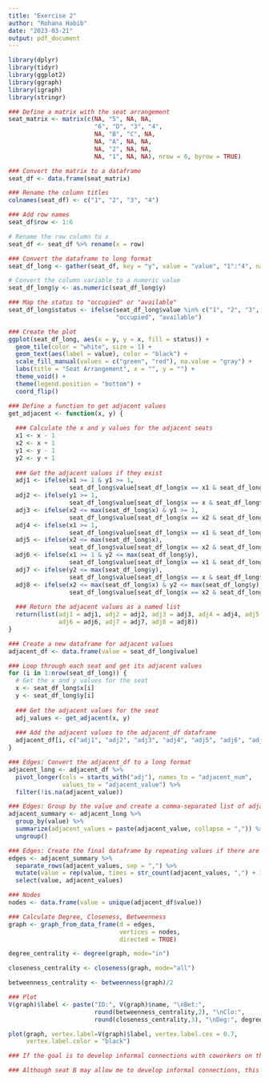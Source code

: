 ---
title: "Exercise 2"
author: "Rohana Habib"
date: "2023-03-21"
output: pdf_document
---

```{r Load Libraries}

library(dplyr)
library(tidyr)
library(ggplot2)
library(ggraph)
library(igraph)
library(stringr)

```

```{r Creating and Visualizing the Data}

### Define a matrix with the seat arrangement
seat_matrix <- matrix(c(NA, "5", NA, NA, 
                        "6", "D", "3", "4", 
                        NA, "B", "C", NA, 
                        NA, "A", NA, NA, 
                        NA, "2", NA, NA, 
                        NA, "1", NA, NA), nrow = 6, byrow = TRUE)

### Convert the matrix to a dataframe
seat_df <- data.frame(seat_matrix)

### Rename the column titles
colnames(seat_df) <- c("1", "2", "3", "4")

### Add row names
seat_df$row <- 1:6

# Rename the row column to x
seat_df <- seat_df %>% rename(x = row)

### Convert the dataframe to long format
seat_df_long <- gather(seat_df, key = "y", value = "value", "1":"4", na.rm = TRUE)

# Convert the column variable to a numeric value
seat_df_long$y <- as.numeric(seat_df_long$y)

### Map the status to "occupied" or "available"
seat_df_long$status <- ifelse(seat_df_long$value %in% c("1", "2", "3", "4", "5", "6"), 
                              "occupied", "available")

### Create the plot
ggplot(seat_df_long, aes(x = y, y = x, fill = status)) +
  geom_tile(color = "white", size = 1) +
  geom_text(aes(label = value), color = "black") +
  scale_fill_manual(values = c("green", "red"), na.value = "gray") +
  labs(title = "Seat Arrangement", x = "", y = "") +
  theme_void() +
  theme(legend.position = "bottom") +
  coord_flip()

```

```{r Calculating Adjacent Seats}

### Define a function to get adjacent values
get_adjacent <- function(x, y) {
  
  ### Calculate the x and y values for the adjacent seats
  x1 <- x - 1
  x2 <- x + 1
  y1 <- y - 1
  y2 <- y + 1
  
  ### Get the adjacent values if they exist
  adj1 <- ifelse(x1 >= 1 & y1 >= 1, 
                 seat_df_long$value[seat_df_long$x == x1 & seat_df_long$y == y1], NA)
  adj2 <- ifelse(y1 >= 1, 
                 seat_df_long$value[seat_df_long$x == x & seat_df_long$y == y1], NA)
  adj3 <- ifelse(x2 <= max(seat_df_long$x) & y1 >= 1, 
                 seat_df_long$value[seat_df_long$x == x2 & seat_df_long$y == y1], NA)
  adj4 <- ifelse(x1 >= 1, 
                 seat_df_long$value[seat_df_long$x == x1 & seat_df_long$y == y], NA)
  adj5 <- ifelse(x2 <= max(seat_df_long$x), 
                 seat_df_long$value[seat_df_long$x == x2 & seat_df_long$y == y], NA)
  adj6 <- ifelse(x1 >= 1 & y2 <= max(seat_df_long$y), 
                 seat_df_long$value[seat_df_long$x == x1 & seat_df_long$y == y2], NA)
  adj7 <- ifelse(y2 <= max(seat_df_long$y), 
                 seat_df_long$value[seat_df_long$x == x & seat_df_long$y == y2], NA)
  adj8 <- ifelse(x2 <= max(seat_df_long$x) & y2 <= max(seat_df_long$y), 
                 seat_df_long$value[seat_df_long$x == x2 & seat_df_long$y == y2], NA)
  
  ### Return the adjacent values as a named list
  return(list(adj1 = adj1, adj2 = adj2, adj3 = adj3, adj4 = adj4, adj5 = adj5, 
              adj6 = adj6, adj7 = adj7, adj8 = adj8))
}

### Create a new dataframe for adjacent values
adjacent_df <- data.frame(value = seat_df_long$value)

### Loop through each seat and get its adjacent values
for (i in 1:nrow(seat_df_long)) {
  # Get the x and y values for the seat
  x <- seat_df_long$x[i]
  y <- seat_df_long$y[i]
  
  ### Get the adjacent values for the seat
  adj_values <- get_adjacent(x, y)
  
  ### Add the adjacent values to the adjacent_df dataframe
  adjacent_df[i, c("adj1", "adj2", "adj3", "adj4", "adj5", "adj6", "adj7", "adj8")] <- adj_values
}

```

```{r Edges}

### Edges: Convert the adjacent_df to a long format
adjacent_long <- adjacent_df %>%
  pivot_longer(cols = starts_with("adj"), names_to = "adjacent_num", 
               values_to = "adjacent_value") %>%
  filter(!is.na(adjacent_value))

### Edges: Group by the value and create a comma-separated list of adjacent values
adjacent_summary <- adjacent_long %>%
  group_by(value) %>%
  summarize(adjacent_values = paste(adjacent_value, collapse = ",")) %>%
  ungroup()

### Edges: Create the final dataframe by repeating values if there are multiple adjacents
edges <- adjacent_summary %>%
  separate_rows(adjacent_values, sep = ",") %>%
  mutate(value = rep(value, times = str_count(adjacent_values, ",") + 1)) %>%
  select(value, adjacent_values)

```

```{r Nodes}

### Nodes
nodes <- data.frame(value = unique(adjacent_df$value))

```

```{r Calculations}

### Calculate Degree, Closeness, Betweenness
graph <- graph_from_data_frame(d = edges,
                               vertices = nodes,
                               directed = TRUE)

degree_centrality <- degree(graph, mode="in")

closeness_centrality <- closeness(graph, mode="all")

betweenness_centrality <- betweenness(graph)/2

```

```{r Plot}

### Plot
V(graph)$label <- paste("ID:", V(graph)$name, "\nBet:", 
                        round(betweenness_centrality,2), "\nClo:", 
                        round(closeness_centrality,3), "\nDeg:", degree_centrality)

plot(graph, vertex.label=V(graph)$label, vertex.label.cex = 0.7, 
     vertex.label.color = "black")

```

```{r Insights}
### If the goal is to develop informal connections with coworkers on the bus, meaning, you are connected to the most seats, I should sit in seat B. This is also assuming that all the other seats on the bus fill up. Due to its high degree centrality, seat B provides an optimal opportunity to connect with 5 different people whereas other seats provide less. When compared to other seats which also provide access to 5 different people, seat B has the highest betweenness as well, meaning, seat B has a big influence on the flow of information on this bus as there are other short paths that pass through it, therefore, it may act as a bridge between other paths in the network. 

### Although seat B may allow me to develop informal connections, this choice may not be the most beneficial when attempting to develop stronger connections. By sitting next to less people, we may be given the opportunity to get to know them in a more intimate way as we are more focused on solely them. 
```